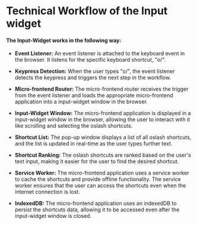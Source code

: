 # Technical Workflow of the Input widget

#### The Input-Widget works in the following way:


  - __Event Listener:__ An event listener is attached to the keyboard event in the browser. It listens for the specific keyboard shortcut, "o/".

  - __Keypress Detection:__ When the user types "o/", the event listener detects the keypress and triggers the next step in the workflow.

  - __Micro-frontend Router:__ The micro-frontend router receives the trigger from the event listener and loads the appropriate micro-frontend application into a input-widget window in the browser.

  - __Input-Widget Window:__ The micro-frontend application is displayed in a input-widget window in the browser, allowing the user to interact with it like scrolling and selecting the oslash shortcuts.

  - __Shortcut List:__ The pop-up window displays a list of all oslash shortcuts, and the list is updated in real-time as the user types further text.

  - __Shortcut Ranking:__ The oslash shortcuts are ranked based on the user's text input, making it easier for the user to find the desired shortcut.

  - __Service Worker:__ The micro-frontend application uses a service worker to cache the shortcuts and provide offline functionality. The service worker ensures that the user can access the shortcuts even when the internet connection is lost.

  - __IndexedDB:__ The micro-frontend application uses an indexedDB to persist the shortcuts data, allowing it to be accessed even after the input-widget window is closed.







